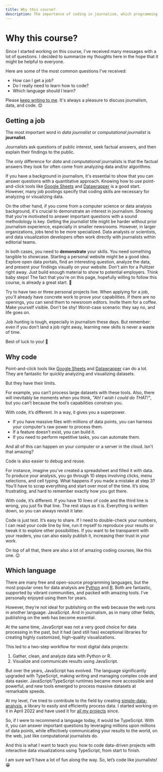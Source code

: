 ```yaml
---
title: Why this course?
description: The importance of coding in journalism, which programming language to learn, and how to get a job.
---
```



# Why this course?

Since I started working on this course, I've received many messages with a lot of questions. I decided to summarize my thoughts here in the hope that it might be helpful to everyone.

Here are some of the most common questions I've received:
- How can I get a job?
- Do I really need to learn how to code?
- Which language should I learn?

Please [keep writing to me](/contact). It's always a pleasure to discuss journalism, data, and code. 😊

<NoticeIntro />

## Getting a job

The most important word in *data journalist* or *computational journalist* is **journalist**.

Journalists ask questions of public interest, seek factual answers, and then explain their findings to the public.

The only difference for *data* and *computational* journalists is that the factual answers they look for often come from analyzing data and/or algorithms.

If you have a background in journalism, it's essential to show that you can answer questions with a quantitative approach. Knowing how to use point-and-click tools like [Google Sheets](https://workspace.google.com/products/sheets/) and [Datawrapper](https://www.datawrapper.de/) is a good start. However, many job postings specify that coding skills are necessary for analyzing or visualizing data.

On the other hand, if you come from a computer science or data analysis background, it's crucial to demonstrate an interest in journalism. Showing that you're motivated to answer important questions with a sound methodology is key. Getting the *journalist* title might be harder without prior journalism experience, especially in smaller newsrooms. However, in larger organizations, jobs tend to be more specialized. Data analysts or scientists, and data visualization developers often work directly with journalists within editorial teams.

In both cases, you need to **demonstrate** your skills. You need something tangible to showcase. Starting a personal website might be a good idea. Explore open data portals, find an interesting question, analyze the data, and present your findings visually on your website. Don't aim for a Pulitzer right away. Just build enough material to show to potential employers. Think baby steps! The fact that you're on this page, hopefully willing to follow this course, is already a great start. 🙂

Try to have two or three personal projects live. When applying for a job, you'll already have concrete work to prove your capabilities. If there are no openings, you can send them to newsroom editors. Invite them for a coffee. Make yourself visible. Don't be shy! Worst-case scenario: they say no, and life goes on.

Job hunting is tough, especially in journalism these days. But remember: even if you don’t land a job right away, learning new skills is never a waste of time.

Best of luck to you! 🫡

## Why code

Point-and-click tools like [Google Sheets](https://workspace.google.com/products/sheets/) and [Datawrapper](https://www.datawrapper.de/) can do a lot. They are fantastic for quickly analyzing and visualizing datasets.

But they have their limits.

For example, you can’t process large datasets with these tools. Also, there will inevitably be moments when you think, *"Ah! I wish I could do THAT!"*, but you can’t because the tool’s capabilities constrain you.

With code, it’s different. In a way, it gives you a superpower.

- If you have massive files with millions of data points, you can harness your computer's raw power to process them.
- If a feature doesn’t exist, you can build it.
- If you need to perform repetitive tasks, you can automate them.

And all of this can happen on your computer or a server in the cloud. Isn't that amazing?

Code is also easier to debug and reuse.

For instance, imagine you’ve created a spreadsheet and filled it with data. To produce your analysis, you go through 10 steps involving clicks, menu selections, and cell typing. What happens if you made a mistake at step 3? You’ll have to scrap everything and start over most of the time. It’s slow, frustrating, and hard to remember exactly how you got there.

With code, it’s different. If you have 10 lines of code and the third line is wrong, you just fix that line. The rest stays as it is. Everything is written down, so you can always revisit it later.

Code is just text. It’s easy to share. If I need to double-check your numbers, I can read your code line by line, run it myself to reproduce your results or tweak it to explore other possibilities. If you want to be transparent with your readers, you can also easily publish it, increasing their trust in your work.

On top of all that, there are also a lot of amazing coding courses, like this one. 😉

## Which language

There are many free and open-source programming languages, but the most popular ones for data analysis are [Python](https://www.python.org/) and [R](https://www.r-project.org/). Both are fantastic, supported by vibrant communities, and packed with amazing tools. I’ve personally enjoyed using them for years.

However, they’re not ideal for publishing on the web because the web runs in another language: JavaScript. And in journalism, as in many other fields, publishing on the web has become essential.

At the same time, JavaScript was not a very good choice for data processing in the past, but it had (and still has) exceptional libraries for creating highly customized, high-quality visualizations.

This led to a two-step workflow for most digital data projects:
1. Gather, clean, and analyze data with Python or R.
2. Visualize and communicate results using JavaScript.

But over the years, JavaScript has evolved. The language significantly upgraded with TypeScript, making writing and managing complex code and data easier. JavaScript/TypeScript runtimes became more accessible and powerful, and new tools emerged to process massive datasets at remarkable speeds.

At my level, I’ve tried to contribute to the field by creating [simple-data-analysis](https://github.com/nshiab/simple-data-analysis), a library to easily and efficiently process data. I started working on it in April 2022 and have used it for [all my projects](https://www.naelshiab.com/portfolio) since.

So, if I were to recommend a language today, it would be TypeScript. With it, you can answer important questions by leveraging millions upon millions of data points, while effectively communicating your results to the world, on the web, just like computational journalists do.

And this is what I want to teach you: how to code data-driven projects with interactive data visualizations using TypeScript, from start to finish.

I am sure we'll have a lot of fun along the way. So, let’s code like journalists! 😁

<NoticeEnd />